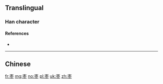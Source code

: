 {{also|棗}}

==Translingual==

===Han character===
{{Han char|rn=75|rad=木|as=04|sn=8|four=|canj=DBY}}

====References====
* {{Han ref|kx=0517.011|hdz=21165.060|uh=67A3|ud=26531}}

----

==Chinese==
{{zh-see|棗}}

[[fr:枣]]
[[mg:枣]]
[[no:枣]]
[[pl:枣]]
[[uk:枣]]
[[zh:枣]]